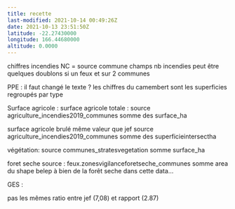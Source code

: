 ```yaml
---
title: recette
last-modified: 2021-10-14 00:49:26Z
date: 2021-10-13 23:51:50Z
latitude: -22.27430000
longitude: 166.44680000
altitude: 0.0000
---
```


chiffres incendies
NC = source commune champs nb incendies 
peut être quelques doublons si un feux et sur 2 communes

PPE : 
il faut changé le texte ?
les chiffres du camembert sont les superficies regroupés par type

Surface agricole :
surface agricole totale : source agriculture_incendies2019_communes somme des surface_ha  

surface agricole brulé même valeur que jef
source agriculture_incendies2019_communes somme des superficieintersectha



végétation:
source communes_stratesvegetation somme surface_ha

foret seche 
source :
feux.zonesvigilanceforetseche_communes somme area du shape
belep à bien de la forêt seche dans cette data...


GES :

pas les mêmes ratio entre jef (7,08) et rapport (2.87)


